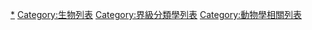 {{Commons category|Animals}}

[[Category:动物|*]]
[[Category:生物列表|Category:生物列表]]
[[Category:界級分類學列表|Category:界級分類學列表]]
[[Category:動物學相關列表|Category:動物學相關列表]]
{{DEFAULTSORT:Animals}}